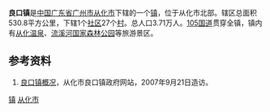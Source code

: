 {{中国乡级行政区<!---乡级行政区专用模板--->
|行政区全称 = 良口镇
|景观照片文件名 = 
|景观照片描述 = 
|位置图文件名 = 
|位置图描述 = 
|汉语拼音 = 
|通用拼音 = 
|上级行政区 = [[广东省|广东省]][[广州市|广州市]][[从化市|从化市]]
|行政区类别 = [[镇|镇]]
|行政区划代码 = 
|建置时间 = 
|政府驻地 = 
|地理坐标 = 
|行政区划 = 28
|村委会 = 27
|居委会 = 1
|总面积 = 530.8平方公里
|户籍人口 = 
|户籍人口年份 = 
|常住人口 = 3.71万人
|常住人口年份 = 
|人口密度 = 
|GDP = 
|GDP年份 = 
|邮政编码 = 
|电话区号 = 
|官方网站 = http://www.chlk.gov.cn/
|网站名称 = 广东广州从化良口镇人民政府
}}
'''良口镇'''是[[中华人民共和国|中国]][[广东省|广东省]][[广州市|广州市]][[从化市|从化市]]下辖的一个[[镇|镇]]，位于从化市北部。辖区总面积530.8平方公里，下辖1个[[社区|社区]]27个[[村|村]]。总人口3.71万人。[[105国道|105国道]]贯穿全镇，镇内有[[从化温泉|从化温泉]]、[[流溪河国家森林公园|流溪河国家森林公园]]等旅游景区。

==参考资料==
#[https://web.archive.org/web/20070815212023/http://www.conghua.gov.cn/liangko/index.htm 良口镇概况]，从化市良口镇政府网站，2007年9月21日造访。

{{广州小作品}}
{{广东省从化市行政区划}}
[[Category:从化区行政区划|镇]]
[[Category:广州建制镇|从化市]]